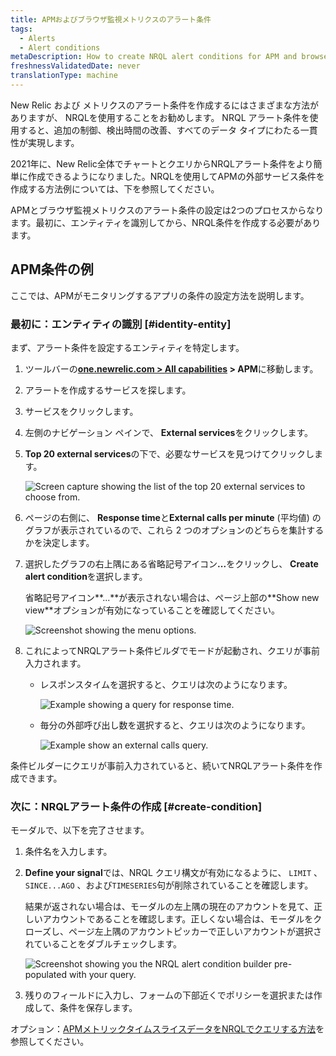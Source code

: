 ```yaml
---
title: APMおよびブラウザ監視メトリクスのアラート条件
tags:
  - Alerts
  - Alert conditions
metaDescription: How to create NRQL alert conditions for APM and browser monitoring metrics.
freshnessValidatedDate: never
translationType: machine
---
```







New Relic <InlinePopover type="apm"/>および <InlinePopover type="browser"/>メトリクスのアラート条件を作成するにはさまざまな方法がありますが、 NRQLを使用することをお勧めします。 NRQL アラート条件を使用すると、追加の制御、検出時間の改善、すべてのデータ タイプにわたる一貫性が実現します。

2021年に、New Relic全体でチャートとクエリからNRQLアラート条件をより簡単に作成できるようになりました。NRQLを使用してAPMの外部サービス条件を作成する方法例については、下を参照してください。

APMとブラウザ監視メトリクスのアラート条件の設定は2つのプロセスからなります。最初に、エンティティを識別してから、NRQL条件を作成する必要があります。

## APM条件の例

ここでは、APMがモニタリングするアプリの条件の設定方法を説明します。

### 最初に：エンティティの識別 [#identity-entity]

まず、アラート条件を設定するエンティティを特定します。

1. ツールバーの<DNT>**[one.newrelic.com > All capabilities](https://one.newrelic.com/all-capabilities) > APM**</DNT>に移動します。

2. アラートを作成するサービスを探します。

3. サービスをクリックします。

4. 左側のナビゲーション ペインで、 <DNT>**External services**</DNT>をクリックします。

5. <DNT>**Top 20 external services**</DNT>の下で、必要なサービスを見つけてクリックします。

   <img
     title="top-twenty.png"
     alt="Screen capture showing the list of the top 20 external services to choose from."
     src={accountsTopTwenty}
   />

6. ページの右側に、 <DNT>**Response time**</DNT>と<DNT>**External calls per minute**</DNT> (平均値) のグラフが表示されているので、これら 2 つのオプションのどちらを集計するかを決定します。

7. 選択したグラフの右上隅にある省略記号アイコン<DNT>**...**</DNT>をクリックし、 <DNT>**Create alert condition**</DNT>を選択します。

   <Callout variant="tip">
     省略記号アイコン<DNT>**...**</DNT>が表示されない場合は、ページ上部の<DNT>**Show new view**</DNT>オプションが有効になっていることを確認してください。
   </Callout>

   <img
     title="external_service_graph.png"
     alt="Screenshot showing the menu options."
     src={accountsExternalServiceGraph}
   />

8. これによってNRQLアラート条件ビルダでモードが起動され、クエリが事前入力されます。

   * レスポンスタイムを選択すると、クエリは次のようになります。

     <img
       title="response_time_query.png"
       alt="Example showing a query for response time."
       src={accountsResponseTimeQuery}
     />

   * 毎分の外部呼び出し数を選択すると、クエリは次のようになります。

     <img
       title="external-calls-query.png"
       alt="Example show an external calls query."
       src={accountsExternalCallsQuery}
     />

条件ビルダーにクエリが事前入力されていると、続いてNRQLアラート条件を作成できます。

### 次に：NRQLアラート条件の作成 [#create-condition]

モーダルで、以下を完了させます。

1. 条件名を入力します。

2. <DNT>**Define your signal**</DNT>では、NRQL クエリ構文が有効になるように、 `LIMIT` 、 `SINCE...AGO` 、および`TIMESERIES`句が削除されていることを確認します。

   <Callout variant="tip">
     結果が返されない場合は、モーダルの左上隅の現在のアカウントを見て、正しいアカウントであることを確認します。正しくない場合は、モーダルをクローズし、ページ左上隅のアカウントピッカーで正しいアカウントが選択されていることをダブルチェックします。
   </Callout>

   <img
     title="nrql_condition_builder_modal.png"
     alt="Screenshot showing you the NRQL alert condition builder pre-populated with your query."
     src={accountsNrqlConditionBuilderModal}
   />

3. 残りのフィールドに入力し、フォームの下部近くでポリシーを選択または作成して、条件を保存します。

オプション：[APMメトリックタイムスライスデータをNRQLでクエリする方法](/docs/query-your-data/nrql-new-relic-query-language/nrql-query-tutorials/query-apm-metric-timeslice-data-nrql#timeslice-conversion)を参照してください。